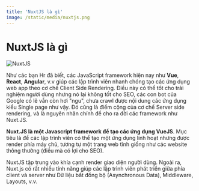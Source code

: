 ```yaml
---
title: 'NuxtJS là gì'
image: /static/media/nuxtjs.png
---
```


# NuxtJS là gì

![NuxtJS](/static/media/nuxtjs.png)

Như các bạn Hr đã biết, các JavaScript framework hiện nay như **Vue**, **React**, **Angular**, v.v giúp các lập trình viên nhanh chóng tạo các ứng dụng web app theo cơ chế Client Side Rendering. Điều này có thể tốt cho trải nghiệm người dùng nhưng nó lại không tốt cho SEO, các con bot của Google có lẽ vẫn còn hơi "ngu", chưa crawl được nội dung các ứng dụng kiểu Single page như vậy. Đó cũng là điểm cộng của cơ chế Server side rendering, và là nguyên nhân chính để cho ra đời các framework như Nuxt.JS.

**Nuxt.JS là một Javascript framework để tạo các ứng dụng VueJS**. Mục tiêu là để các lập trình viên có thể tạo một ứng dụng linh hoạt nhưng được render phía máy chủ, tương tự một trang web tĩnh giống như các website thông thường (điều mà có lợi cho SEO).

NuxtJS tập trung vào khía cạnh render giao diện người dùng. Ngoài ra, Nuxt.js có rất nhiều tính năng giúp các lập trình viên phát triển giữa phía client và server như Dữ liệu bất đồng bộ (Asynchronous Data), Middleware, Layouts, v.v.
